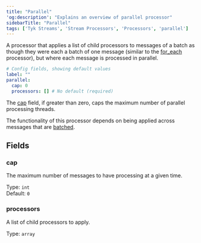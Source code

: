 ```yaml
---
title: "Parallel"
'og:description': "Explains an overview of parallel processor"
sidebarTitle: "Parallel"
tags: ['Tyk Streams', 'Stream Processors', 'Processors', 'parallel']
---
```


A processor that applies a list of child processors to messages of a batch as though they were each a batch of one message (similar to the [for_each](/product-stack/tyk-streaming/configuration/processors/for-each) processor), but where each message is processed in parallel.

```yml
# Config fields, showing default values
label: ""
parallel:
  cap: 0
  processors: [] # No default (required)
```

The [cap](#cap) field, if greater than zero, caps the maximum number of parallel processing threads.

The functionality of this processor depends on being applied across messages that are [batched](/product-stack/tyk-streaming/configuration/common-configuration/batching).

## Fields

### cap

The maximum number of messages to have processing at a given time.


Type: `int`  
Default: `0`  

### processors

A list of child processors to apply.


Type: `array`  
